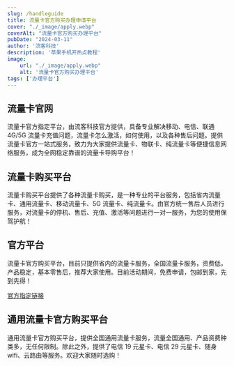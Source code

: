 ```yaml
---
slug: /handleguide
title: 流量卡官方购买办理申请平台
cover: "./_image/apply.webp"
coverAlt: "流量卡官方购买办理平台"
pubDate: "2024-03-11"
author: '流客科技'
description: '苹果手机开热点教程'
image:
    url: "./_image/apply.webp"
    alt: '流量卡官方购买办理平台'
tags: ['办理平台']
---
```


## 流量卡官网

流量卡官方指定平台，由流客科技官方提供，具备专业解决移动、电信、联通 4G/5G 流量卡充值问题，流量卡怎么激活，如何使用，以及各种售后问题。提供流量卡官方一站式服务，致力为大家提供流量卡、物联卡、纯流量卡等便捷信息网络服务，成为全网稳定靠谱的流量卡导购平台！

## 流量卡购买平台

流量卡购买平台提供了各种流量卡购买，是一种专业的平台服务，包括省内流量卡、通用流量卡、移动流量卡、5G 流量卡、纯流量卡。由官方统一售后人员进行服务，对流量卡的停机、售后、充值、激活等问题进行一对一服务，为您的使用保驾护航！

## 官方平台

流量卡官方购买平台，目前只提供省内的流量卡服务，全国流量卡服务，资费低，产品稳定，基本零售后，推荐大家使用。目前活动期间，免费申请，包邮到家，先到先得！

[官方指定链接](http://tc.liuketh.cn)

## 通用流量卡官方购买平台

通用流量卡官方购买平台，提供全国通用流量卡服务，流量全国通用、产品资费种类多，无任何限制。除此之外，提供了电信 19 元星卡、电信 29 元星卡、随身 wifi、云路由等服务。欢迎大家随时选购！
